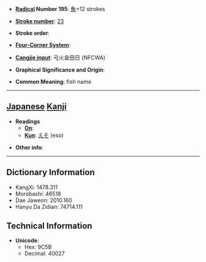 * '''[[Wiktionary:Chinese radical index| Radical]] Number 195''': [[Wiktionary:Chinese radical index 魚|魚]]+12 strokes

* '''[[Wiktionary:Chinese total strokes index|Stroke number]]''': [[Wiktionary:Chinese total strokes index 23|23]]

* '''Stroke order''': 

* '''[[Wiktionary:Chinese four corner index|Four-Corner System]]''': 

* '''[[Wiktionary:Chinese Cangjie index|Cangjie input]]''': 弓火金田日 (NFCWA)

* '''Graphical Significance and Origin''': 

* '''Common Meaning''': fish name

----

== [[Japanese]] [[Kanji]] ==

* '''Readings'''
** '''[[On]]''': 
** '''[[Kun]]''': [[えそ]] (eso)

* '''Other info''':  

----

== Dictionary Information ==

* KangXi: 1478.311
* Morobashi: 46518
* Dae Jaweon: 2010.160
* Hanyu Da Zidian: 74714.111

== Technical Information ==

* '''Unicode''':
** Hex: 9C5B
** Decimal: 40027